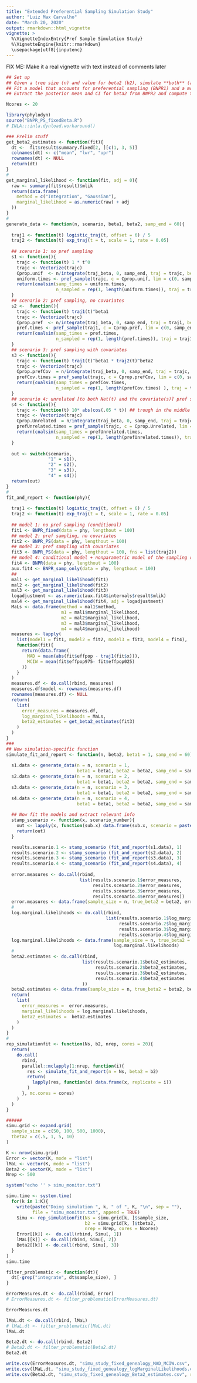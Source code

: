```yaml
---
title: "Extended Preferential Sampling Simulation Study"
author: "Luiz Max Carvalho"
date: "March 20, 2020"
output: rmarkdown::html_vignette
vignette: >
  %\VignetteIndexEntry{Pref Sample Simulation Study}
  %\VignetteEngine{knitr::rmarkdown}
  \usepackage[utf8]{inputenc}
---
```


FIX ME: Make it a real vignette with text instead of comments later

```r
## Set up 
## Given a tree size (n) and value for beta2 (b2), simulate **both** (a) sampling times 's' and (b) tree conditional on s;
## Fit a model that accounts for preferential sampling (BNPR1) and a model that accounts for PS **and** includes the right covariate (BNPR2)
## Extract the posterior mean and CI for beta2 from BNPR2 and compute the log Bayes factor between BNPR1 and BNPR2

Ncores <- 20

library(phylodyn)
source("BNPR_PS_fixedBeta.R")
# INLA:::inla.dynload.workaround()

### Prelim stuff
get_beta2_estimates <- function(fit){
  dt <-  fit$result$summary.fixed[2, ][c(1, 3, 5)]
  colnames(dt) <- c("mean", "lwr", "upr")
  rownames(dt) <- NULL
  return(dt)
}
#
get_marginal_likelihood <- function(fit, adj = 0){
  raw <- summary(fit$result)$mlik
  return(data.frame(
    method = c("Integration", "Gaussian"),
    marginal_likelihood = as.numeric(raw) + adj
  ))
}
#
generate_data <- function(n, scenario, beta1, beta2, samp_end = 60){
  
  traj1 <- function(t) logistic_traj(t, offset = 6) / 5
  traj2 <- function(t) exp_traj(t = t, scale = 1, rate = 0.05)
  
  ## scenario 1: no pref sampling
  s1 <- function(){
    trajc <- function(t) 1 * t^0
    trajc <- Vectorize(trajc)
    Cprop.unif  <- n/integrate(traj_beta, 0, samp_end, traj = trajc, beta = 1)$value
    uniform.times <- pref_sample(trajc, c = Cprop.unif, lim = c(0, samp_end), beta = 1)
    return(coalsim(samp_times = uniform.times,
                   n_sampled = rep(1, length(uniform.times)), traj = traj1)) 
  }
  ## scenario 2: pref sampling, no covariates
  s2 <-  function(){
    trajc <- function(t) traj1(t)^beta1
    trajc <- Vectorize(trajc)
    Cprop.pref  <- n/integrate(traj_beta, 0, samp_end, traj = traj1, beta = 1)$value
    pref.times <- pref_sample(traj1, c = Cprop.pref, lim = c(0, samp_end), beta = 1)
    return(coalsim(samp_times = pref.times,
                   n_sampled = rep(1, length(pref.times)), traj = traj1))
  }
  ## scenario 3: pref sampling with covariates
  s3 <- function(){
    trajc <- function(t) traj1(t)^beta1 * traj2(t)^beta2
    trajc <- Vectorize(trajc)
    Cprop.prefCov  = n/integrate(traj_beta, 0, samp_end, traj = trajc, beta = 1)$value
    prefCov.times = pref_sample(trajc, c = Cprop.prefCov, lim = c(0, samp_end), beta = 1)
    return(coalsim(samp_times = prefCov.times,
                   n_sampled = rep(1, length(prefCov.times) ), traj = traj1))
  }
  ## scenario 4: unrelated [to both Net(t) and the covariate(s)] pref sampling
  s4 <- function(){
    trajc <- function(t) 10* abs(cos(.05 * t)) ## trough in the middle of the sampling span
    trajc <- Vectorize(trajc)
    Cprop.Unrelated  = n/integrate(traj_beta, 0, samp_end, traj = trajc, beta = 1)$value
    prefUnrelated.times = pref_sample(trajc, c = Cprop.Unrelated, lim = c(0, samp_end), beta = 1)
    return(coalsim(samp_times = prefUnrelated.times,
                   n_sampled = rep(1, length(prefUnrelated.times)), traj = traj1))
  }
  
  out <- switch(scenario,
                "1" = s1(),
                "2" = s2(),
                "3" = s3(),
                "4" = s4())
  return(out)
}
#
fit_and_report <- function(phy){
  
  traj1 <- function(t) logistic_traj(t, offset = 6) / 5
  traj2 <- function(t) exp_traj(t = t, scale = 1, rate = 0.05)
  
  ## model 1: no pref sampling (conditional)
  fit1 <- BNPR_fixed(data = phy, lengthout = 100)
  ## model 2: pref sampling, no covariates
  fit2 <- BNPR_PS(data = phy, lengthout = 100)
  ## model 3: pref sampling with covariates
  fit3 <- BNPR_PS(data = phy, lengthout = 100, fns = list(traj2))
  ## model 4: conditional model + nonparametric model of the sampling rate
  fit4 <- BNPR(data = phy, lengthout = 100)
  aux.fit4 <- BNPR_samp_only(data = phy, lengthout = 100)
  ##
  mal1 <- get_marginal_likelihood(fit1)
  mal2 <- get_marginal_likelihood(fit2)
  mal3 <- get_marginal_likelihood(fit3)
  logadjustment <- as.numeric(aux.fit4$internals$result$mlik)
  mal4 <- get_marginal_likelihood(fit4, adj = logadjustment)
  MaLs <- data.frame(method = mal1$method,
                     m1 = mal1$marginal_likelihood,
                     m2 = mal2$marginal_likelihood,
                     m3 = mal3$marginal_likelihood,
                     m4 = mal4$marginal_likelihood)
  measures <- lapply(
    list(model1 = fit1, model2 = fit2, model3 = fit3, model4 = fit4),
    function(fit){
      return(data.frame(
        MAD = mean(abs(fit$effpop - traj1(fit$x))),
        MCIW = mean(fit$effpop975- fit$effpop025)
      ))
    }
  )
  measures.df <- do.call(rbind, measures)
  measures.df$model <- rownames(measures.df)
  rownames(measures.df) <- NULL
  return(
    list(
      error_measures = measures.df,
      log_marginal_likelihoods = MaLs,
      beta2_estimates = get_beta2_estimates(fit3)
    )
  )
}
###
## Now simulation-specific function
simulate_fit_and_report <- function(n, beta2, beta1 = 1, samp_end = 60){
  
  s1.data <- generate_data(n = n, scenario = 1,
                           beta1 = beta1, beta2 = beta2, samp_end = samp_end)
  s2.data <- generate_data(n = n, scenario = 2,
                           beta1 = beta1, beta2 = beta2, samp_end = samp_end)
  s3.data <- generate_data(n = n, scenario = 3,
                           beta1 = beta1, beta2 = beta2, samp_end = samp_end)
  s4.data <- generate_data(n = n, scenario = 4,
                           beta1 = beta1, beta2 = beta2, samp_end = samp_end)
  
  ## Now fit the models and extract relevant info
  stamp_scenario <- function(x, scenario_number){
    out <- lapply(x, function(sub.x) data.frame(sub.x, scenario = paste0(scenario_number)))
    return(out)
  }

  results.scenario.1 <- stamp_scenario (fit_and_report(s1.data), 1)
  results.scenario.2 <- stamp_scenario (fit_and_report(s2.data), 2)
  results.scenario.3 <- stamp_scenario (fit_and_report(s3.data), 3)
  results.scenario.4 <- stamp_scenario (fit_and_report(s4.data), 4)
  
  error.measures <- do.call(rbind,
                            list(results.scenario.1$error_measures,
                                 results.scenario.2$error_measures,
                                 results.scenario.3$error_measures,
                                 results.scenario.4$error_measures))
  error.measures <- data.frame(sample_size = n, true_beta2 = beta2, error.measures)
  #
  log.marginal.likelihoods <- do.call(rbind,
                                      list(results.scenario.1$log_marginal_likelihoods,
                                           results.scenario.2$log_marginal_likelihoods,
                                           results.scenario.3$log_marginal_likelihoods,
                                           results.scenario.4$log_marginal_likelihoods))
  log.marginal.likelihoods <- data.frame(sample_size = n, true_beta2 = beta2,
                                         log.marginal.likelihoods)
  #
  beta2.estimates <- do.call(rbind,
                             list(results.scenario.1$beta2_estimates,
                                  results.scenario.2$beta2_estimates,
                                  results.scenario.3$beta2_estimates,
                                  results.scenario.4$beta2_estimates
                             ))
  beta2.estimates <- data.frame(sample_size = n, true_beta2 = beta2, beta2.estimates)
  return(
    list(
      error_measures =  error.measures,
      marginal_likelihoods = log.marginal.likelihoods,
      beta2_estimates =  beta2.estimates
    )
  )
}
#
rep_simulationfit <- function(Ns, b2, nrep, cores = 20){
  return(
    do.call(
      rbind,
      parallel::mclapply(1:nrep, function(i){
        res <- simulate_fit_and_report(n = Ns, beta2 = b2)
        return(
          lapply(res, function(x) data.frame(x, replicate = i))
        )
      }, mc.cores = cores)
    )
  )
}

######
simu.grid <- expand.grid(
  sample_size = c(50, 100, 500, 1000),
  tbeta2 = c(.5, 1, 5, 10)
)

K <- nrow(simu.grid)
Error <- vector(K, mode = "list")
lMaL <- vector(K, mode = "list")
Beta2 <- vector(K, mode = "list")
Nrep <- 500

system("echo '' > simu_monitor.txt")

simu.time <- system.time(
  for(k in 1:K){
    write(paste("Doing simulation ", k, " of ", K, "\n", sep = ""),
          file = "simu_monitor.txt", append = TRUE)
    Simu <- rep_simulationfit(Ns = simu.grid[k, ]$sample_size,
                              b2 = simu.grid[k, ]$tbeta2,
                              nrep = Nrep, cores = Ncores)
    Error[[k]] <-  do.call(rbind, Simu[, 1])
    lMaL[[k]] <- do.call(rbind, Simu[, 2])
    Beta2[[k]] <- do.call(rbind, Simu[, 3])
  }
)
simu.time

filter_problematic <- function(dt){
  dt[-grep("integrate", dt$sample_size), ]
}

ErrorMeasures.dt <- do.call(rbind, Error)
# ErrorMeasures.dt <- filter_problematic(ErrorMeasures.dt)

ErrorMeasures.dt

lMaL.dt <- do.call(rbind, lMaL)
# lMaL.dt <- filter_problematic(lMaL.dt)
lMaL.dt

Beta2.dt <- do.call(rbind, Beta2)
# Beta2.dt <- filter_problematic(Beta2.dt)
Beta2.dt

write.csv(ErrorMeasures.dt, "simu_study_fixed_genealogy_MAD_MCIW.csv", row.names = FALSE)
write.csv(lMaL.dt, "simu_study_fixed_genealogy_logMarginalLikelihoods.csv", row.names = FALSE)
write.csv(Beta2.dt, "simu_study_fixed_genealogy_Beta2_estimates.csv", row.names = FALSE)
```
